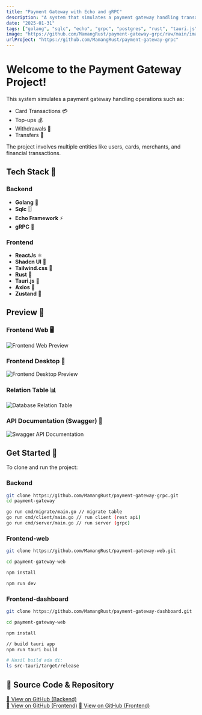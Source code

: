 ```yaml
---
title: "Payment Gateway with Echo and gRPC"
description: "A system that simulates a payment gateway handling transactions like card payments, top-ups, withdrawals, and transfers."
date: "2025-01-31"
tags: ["golang", "sqlc", "echo", "grpc", "postgres", "rust", "tauri.js", "axios", "zustand", "flutter"]
image: "https://github.com/MamangRust/payment-gateway-grpc/raw/main/images/preview_payment.png?raw=true"
urlProject: "https://github.com/MamangRust/payment-gateway-grpc"
---
```



# **Welcome to the Payment Gateway Project!**

This system simulates a payment gateway handling operations such as:

- Card Transactions 💳
- Top-ups 💰
- Withdrawals 🏧
- Transfers 🔄

The project involves multiple entities like users, cards, merchants, and financial transactions.

## **Tech Stack** 🚀

### Backend

- **Golang** 🐹
- **Sqlc** 🗄️
- **Echo Framework** ⚡
- **gRPC** 🔌

### Frontend

- **ReactJs** ⚛️
- **Shadcn UI** 🎨
- **Tailwind.css** 🌊
- **Rust** 🦀
- **Tauri.js** 🚀
- **Axios** 🔗
- **Zustand** 🐻



## **Preview** 📸

### **Frontend Web** 🖥️
<img src="https://github.com/MamangRust/payment-gateway-web/raw/main/images/image.png?raw=true" alt="Frontend Web Preview" width={600} height={400} />

### **Frontend Desktop** 🏢
<img src="https://github.com/MamangRust/payment-gateway-grpc/raw/main/images/preview_payment_desktop.png?raw=true" alt="Frontend Desktop Preview" width={600} height={400} />

### **Relation Table** 📊
<img src="https://github.com/MamangRust/payment-gateway-grpc/raw/main/images/relation-table.png?raw=true" alt="Database Relation Table" width={600} height={400} />

### **API Documentation (Swagger)** 📜
<img src="https://github.com/MamangRust/payment-gateway-grpc/raw/main/images/swagger_3.png?raw=true" alt="Swagger API Documentation" width={600} height={400} />

## **Get Started** 🏁

To clone and run the project:

### Backend

```sh
git clone https://github.com/MamangRust/payment-gateway-grpc.git
cd payment-gateway

go run cmd/migrate/main.go // migrate table
go run cmd/client/main.go // run client (rest api)
go run cmd/server/main.go // run server (grpc)

```

### Frontend-web
```sh
git clone https://github.com/MamangRust/payment-gateway-web.git

cd payment-gateway-web

npm install

npm run dev

```


### Frontend-dashboard
```sh
git clone https://github.com/MamangRust/payment-gateway-dashboard.git

cd payment-gateway-web

npm install

// build tauri app
npm run tauri build

# Hasil build ada di:
ls src-tauri/target/release
```



## 🔗 Source Code & Repository
[📌 View on GitHub (Backend)](https://github.com/MamangRust/payment-gateway-grpc)<br />
[📌 View on GitHub (Frontend)](https://github.com/MamangRust/payment-gateway-web)
[📌 View on GitHub (Frontend)](https://github.com/MamangRust/payment-gateway-dashboard)
